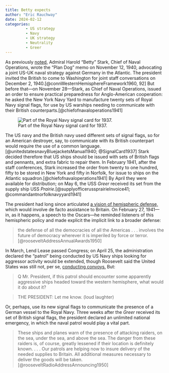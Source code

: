 ```yaml
---
title: Betty expects
author: "Eric Rauchway"
date: 2024-02-12
categories:
         - US strategy
         - Navy
         - UK strategy
         - Neutrality
         - Greer
---
```


As previously [noted,](https://erauchway.github.io/posts/greer_3_dog/index.html) Admiral Harold "Betty" Stark, Chief of Naval Operations, wrote the "Plan Dog" memo on November 12, 1940, advocating a joint US-UK naval strategy against Germany in the Atlantic. The president invited the British to come to Washington for joint staff conversations on December 2, 1940.[@connWesternHemisphereFramework1960, 92] But before that---on November 28---Stark, as Chief of Naval Operations, issued an order to ensure practical preparedness for Anglo-American cooperation: he asked the New York Navy Yard to manufacture twenty sets of Royal Navy signal flags, for use by US warships needing to communicate with their British counterparts.[@chiefofnavaloperations1941]

![Part of the Royal Navy signal card for 1937.](flags1.png)

The US navy and the British navy used different sets of signal flags, so for an American destroyer, say, to communicate with its British counterpart would require the use of a common language.[@unitedstatesnavyBluejacketsManual1940; @SignalCard1937] Stark decided therefore that US ships should be issued with sets of British flags and pennants, and extra fabric to repair them. In February 1941, after the staff conferences, Stark increased the order from twenty to one hundred, fifty to be stored in New York and fifty in Norfolk, for issue to ships on the Atlantic squadron.[@chiefofnavaloperations1941] By April they were available for distribution; on May 6, the USS *Greer* received its set from the supply ship USS *Prairie.*[@supplyofficerussprairieInvoice41; @commandantnorfolknavyyard1941]

The president had long since articulated [a vision of hemispheric defense,](https://erauchway.github.io/posts/panama/index.html) which would involve de facto assistance to Britain. On February 27, 1941---in, as it happens, a speech to the Oscars---he reminded listeners of this hemispheric policy and made explicit the implicit link to a broader defense:

>the defense of all the democracies of all the Americas . . . involves the future of democracy wherever it is imperiled by force or terror.[@rooseveltAddressAnnualAwards1950]

In March, Lend Lease passed Congress; on April 25, the administration declared the "patrol" being conducted by US Navy ships looking for aggressor activity would be extended, though Roosevelt said the United States was still not, per se, [conducting convoys.](http://www.fdrlibrary.marist.edu/_resources/images/pc/pc0116.pdf) But:

>Q Mr. President, if this patrol should encounter some apparently aggressive ships headed toward the western hemisphere, what would it do about it?

>THE PRESIDENT: Let me know. (loud laughter)

Or, perhaps, use its new signal flags to communicate the presence of a German vessel to the Royal Navy. Three weeks after the *Greer* received its set of British signal flags, the president declared an unlimited national emergency, in which the naval patrol would play a vital part. 

>These ships and planes warn of the presence of attacking raiders, on the sea, under the sea, and above the sea. The danger from these raiders is, of course, greatly lessened if their location is definitely known. . . . Our patrols are helping now to insure delivery of the needed supplies to Britain. All additional measures necessary to deliver the goods will be taken.[@rooseveltRadioAddressAnnouncing1950]
